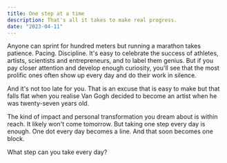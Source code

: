 ```yaml
---
title: One step at a time
description: That's all it takes to make real progress.
date: "2023-04-11"
---
```


Anyone can sprint for hundred meters but running a marathon takes patience. Pacing. Discipline. It's easy to celebrate the success of athletes, artists, scientists and entrepreneurs, and to label them genius. But if you pay closer attention and develop enough curiosity, you'll see that the most prolific ones often show up every day and do their work in silence.

And it's not too late for you. That is an excuse that is easy to make but that falls flat when you realise Van Gogh decided to become an artist when he was twenty-seven years old.

The kind of impact and personal transformation you dream about is within reach. It likely won't come tomorrow. But taking one step every day is enough. One dot every day becomes a line. And that soon becomes one block.

What step can you take every day?